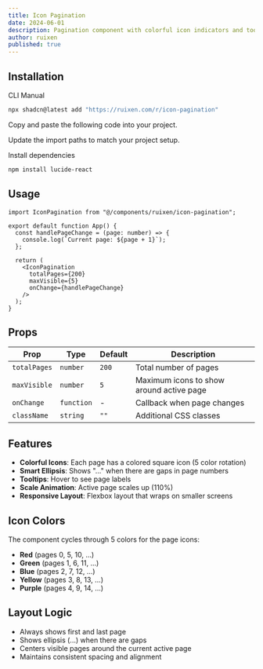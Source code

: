 ```yaml
---
title: Icon Pagination
date: 2024-06-01
description: Pagination component with colorful icon indicators and tooltip labels
author: ruixen
published: true
---
```


<ComponentPreview name="icon-pagination-demo" category="pagination" />

## Installation

<Tabs defaultValue="cli">

<TabsList>
  <TabsTrigger value="cli">CLI</TabsTrigger>
  <TabsTrigger value="manual">Manual</TabsTrigger>
</TabsList>
<TabsContent value="cli">

```bash
npx shadcn@latest add "https://ruixen.com/r/icon-pagination"
```

</TabsContent>

<TabsContent value="manual">

<Steps>

<Step>Copy and paste the following code into your project.</Step>

<ComponentSource name="icon-pagination" />

<Step>Update the import paths to match your project setup.</Step>

<Step>Install dependencies</Step>

```bash
npm install lucide-react
```

</Steps>

</TabsContent>

</Tabs>

## Usage

```tsx
import IconPagination from "@/components/ruixen/icon-pagination";

export default function App() {
  const handlePageChange = (page: number) => {
    console.log(`Current page: ${page + 1}`);
  };

  return (
    <IconPagination
      totalPages={200}
      maxVisible={5}
      onChange={handlePageChange}
    />
  );
}
```

## Props

| Prop         | Type       | Default | Description                              |
| ------------ | ---------- | ------- | ---------------------------------------- |
| `totalPages` | `number`   | `200`   | Total number of pages                    |
| `maxVisible` | `number`   | `5`     | Maximum icons to show around active page |
| `onChange`   | `function` | -       | Callback when page changes               |
| `className`  | `string`   | `""`    | Additional CSS classes                   |

## Features

- **Colorful Icons**: Each page has a colored square icon (5 color rotation)
- **Smart Ellipsis**: Shows "..." when there are gaps in page numbers
- **Tooltips**: Hover to see page labels
- **Scale Animation**: Active page scales up (110%)
- **Responsive Layout**: Flexbox layout that wraps on smaller screens

## Icon Colors

The component cycles through 5 colors for the page icons:

- **Red** (pages 0, 5, 10, ...)
- **Green** (pages 1, 6, 11, ...)
- **Blue** (pages 2, 7, 12, ...)
- **Yellow** (pages 3, 8, 13, ...)
- **Purple** (pages 4, 9, 14, ...)

## Layout Logic

- Always shows first and last page
- Shows ellipsis (...) when there are gaps
- Centers visible pages around the current active page
- Maintains consistent spacing and alignment
